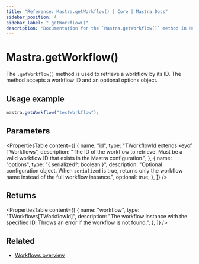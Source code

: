 ```yaml
---
title: "Reference: Mastra.getWorkflow() | Core | Mastra Docs"
sidebar_position: 4
sidebar_label: ".getWorkflow()"
description: "Documentation for the `Mastra.getWorkflow()` method in Mastra, which retrieves a workflow by ID."
---
```


# Mastra.getWorkflow()

The `.getWorkflow()` method is used to retrieve a workflow by its ID. The method accepts a workflow ID and an optional options object.

## Usage example

```typescript copy
mastra.getWorkflow("testWorkflow");
```

## Parameters

<PropertiesTable
  content={[
    {
      name: "id",
      type: "TWorkflowId extends keyof TWorkflows",
      description: "The ID of the workflow to retrieve. Must be a valid workflow ID that exists in the Mastra configuration.",
    },
    {
      name: "options",
      type: "{ serialized?: boolean }",
      description: "Optional configuration object. When `serialized` is true, returns only the workflow name instead of the full workflow instance.",
      optional: true,
    },
  ]}
/>

## Returns

<PropertiesTable
  content={[
    {
      name: "workflow",
      type: "TWorkflows[TWorkflowId]",
      description: "The workflow instance with the specified ID. Throws an error if the workflow is not found.",
    },
  ]}
/>

## Related

- [Workflows overview](/docs/workflows/overview)
